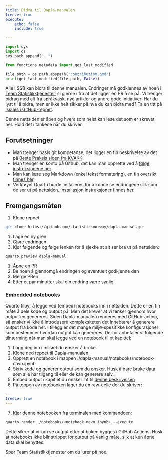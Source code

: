 ```yaml
---
title: Bidra til Dapla-manualen
freeze: true
execute:
    echo: false
    include: true

---
```


```python
import sys
import os
sys.path.append("..")

from functions.metadata import get_last_modified

file_path = os.path.abspath('contribution.qmd')
print(get_last_modified(file_path, False))
```

Alle i SSB kan bidra til denne manualen. Endringer må godkjennes av noen i [Team Statistikktjenester](https://github.com/orgs/statisticsnorway/teams/dapla-stat-developers), si gjerne i fra at det ligger en PR å se på.
Vi trenger bidrag med alt fra språkvask, nye artikler og andre gode initiativer!
Har du lyst til å bidra, men er ikke helt sikker på hva du kan bidra med? Ta en titt på [issues i GitHub-repoet](https://github.com/statisticsnorway/dapla-manual/issues).

::: {.callout-warning}
Denne nettsiden er åpen og hvem som helst kan lese det som er skrevet her. Hold det i tankene når du skriver.
:::

## Forutsetninger {.unnumbered}

- Man trenger basis git kompetanse, det ligger en fin beskrivelse av det på [Beste Praksis siden fra KVAKK](https://statistics-norway.atlassian.net/l/cp/6H4MD86J).
- Man trenger en konto på Github, det kan man opprette ved å [følge instruksjonene her](./git-og-github.qmd#opprett-github-bruker).
- Man kan lære seg Markdown (enkel tekst formatering), en fin oversikt [finnes her](http://mdcheatsheet.com/).
- Verktøyet Quarto burde installeres for å kunne se endringene slik som de ser ut på nettsiden. [Installasjon instruksjoner finnes her](https://quarto.org/docs/get-started/index.html).

## Fremgangsmåten

1. Klone repoet 
```.bash
git clone https://github.com/statisticsnorway/dapla-manual.git
```
1. Lage en ny gren
1. Gjøre endringen
1. Kjør følgende og følge lenken for å sjekke at alt ser bra ut på nettsiden:
```.bash
quarto preview dapla-manual
```
1. Åpne en PR
1. Be noen å gjennomgå endringen og eventuelt godkjenne den
1. Merge PRen 
1. Etter et par minutter skal din endring være synlig!

### Embedded notebooks

Quarto tilbyr å legge ved (embed) notebooks inn i nettsiden. Dette er en fin måte å dele kode og output på. Men det krever at vi tenker gjennom hvor output`en genereres. Siden Dapla-manualen renderes med GitHub-action, så ønsker vi ikke å introdusere kompleksiteten det innebærer å generere output fra kode her. I tillegg er det mange miljø-spesifikke konfigurasjoner som bestemmer hvordan output kan genereres. Derfor anbefaler vi følgende tilnærming når man skal legge ved en notebook til et kapittel:

1. Logg deg inn i miljøet du ønsker å bruke.
2. Klone ned repoet til Dapla-manualen.
3. Opprett en notebook i mappen ./dapla-manual/notebooks/notebook-navn.ipynb
4. Skriv kode og generer output som du ønsker. Husk å bare bruke data som alle har tilgang til eller de kan generere selv.
5. Embed output i kapitlet du ønsker iht til [denne beskrivelsen](https://quarto.org/docs/authoring/notebook-embed.html)
6. På toppen av notebooken lager du en raw-celle der du skriver:

```.yaml
---
freeze: true
---
```

7. Kjør denne notebooken fra terminalen med kommandoen:

```.bash
quarto render ./notebooks/<notebook-navn.ipynb> --execute
```

Dette sikrer at vi kan se output etter at boken bygges i GitHub Actions. Husk at notebooks ikke blir strippet for output på vanlig måte, slik at kun åpne data skal benyttes. 

Spør Team Statistikktjenester om du lurer på noe.
